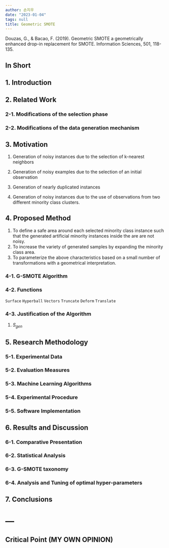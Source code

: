 ```yaml
---
author: 손지우
date: "2023-01-04"
tags: null
title: Geometric SMOTE
---
```


Douzas, G., & Bacao, F. (2019). Geometric SMOTE a geometrically enhanced drop-in replacement for SMOTE. Information Sciences, 501, 118-135. <!--more-->

## In Short

## 1. Introduction

## 2. Related Work

### 2-1. Modifications of the selection phase

### 2-2. Modifications of the data generation mechanism

## 3. Motivation

1.  Generation of noisy instances due to the selection of k-nearest neighbors

2.  Generation of noisy examples due to the selection of an initial observation

3.  Generation of nearly duplicated instances

4.  Generation of noisy instances due to the use of observations from two different minority class clusters.

## 4. Proposed Method

1.  To define a safe area around each selected minority class instance such that the generated artificial minority instances inside the are are not noisy.
2.  To increase the variety of generated samples by expanding the minority class area.
3.  To parameterize the above characteristics based on a small number of transformations with a geometrical interpretation.

### 4-1. G-SMOTE Algorithm

### 4-2. Functions

`Surface` `Hyperball` `Vectors` `Truncate` `Deform` `Translate`

### 4-3. Justification of the Algorithm

1.  $S_{gen}$

## 5. Research Methodology

### 5-1. Experimental Data

### 5-2. Evaluation Measures

### 5-3. Machine Learning Algorithms

### 5-4. Experimental Procedure

### 5-5. Software Implementation

## 6. Results and Discussion

### 6-1. Comparative Presentation

### 6-2. Statistical Analysis

### 6-3. G-SMOTE taxonomy

### 6-4. Analysis and Tuning of optimal hyper-parameters

## 7. Conclusions

# ---

## Critical Point (MY OWN OPINION)
